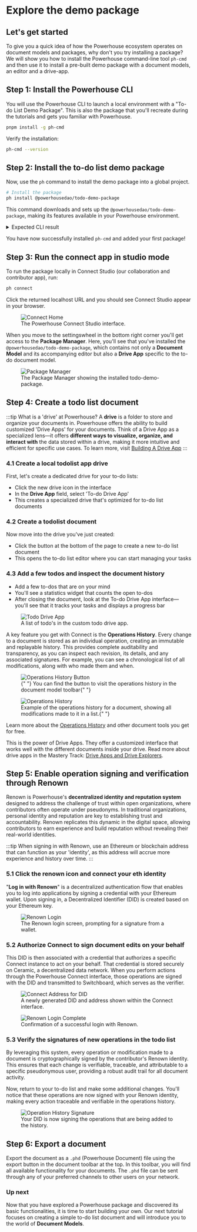 # Explore the demo package

## Let's get started

To give you a quick idea of how the Powerhouse ecosystem operates on document models and packages, why don't you try installing a package?
We will show you how to install the Powerhouse command-line tool `ph-cmd` and then use it to install a pre-built demo package with a document models, an editor and a drive-app.

## Step 1: Install the Powerhouse CLI

You will use the Powerhouse CLI to launch a local environment with a "To-do List Demo Package".
This is also the package that you'll recreate during the tutorials and gets you familiar with Powerhouse.

```bash
pnpm install -g ph-cmd
```

Verify the installation:

```bash
ph-cmd --version
```

## Step 2: Install the to-do list demo package

Now, use the `ph` command to install the demo package into a global project.

```bash
# Install the package
ph install @powerhousedao/todo-demo-package
```

This command downloads and sets up the `@powerhousedao/todo-demo-package`, making its features available in your Powerhouse environment.

<details>
<summary>Expected CLI result</summary>

```bash
    installing dependencies 📦 ...
     WARN  19 deprecated subdependencies found: @esbuild-kit/core-utils@3.3.2, @esbuild-kit/esm-loader@2.6.5, @npmcli/move-file@1.1.2, @paulmillr/qr@0.2.1, are-we-there-yet@3.0.1, gauge@4.0.4, glob@7.2.3, graphql-language-service-interface@2.10.2, graphql-language-service-parser@1.10.4, graphql-language-service-types@1.8.7, graphql-language-service-utils@2.7.1, inflight@1.0.6, multibase@4.0.6, multicodec@3.2.1, node-domexception@1.0.0, npmlog@6.0.2, rimraf@2.7.1, rimraf@3.0.2, sudo-prompt@8.2.5
    Packages: +1
    +
    Progress: resolved 2277, reused 2106, downloaded 1, added 1, done
     WARN  Issues with peer dependencies found
    .
    ├─┬ @powerhousedao/reactor-browser 3.1.0
    │ └─┬ @powerhousedao/analytics-engine-browser 0.6.0
    │   └── ✕ unmet peer @powerhousedao/analytics-engine-knex@0.5.1: found 0.6.0
    ├─┬ @types/react-dom 19.1.6
    │ └── ✕ unmet peer @types/react@^19.0.0: found 18.3.23
    └─┬ react-native 0.80.0
    ├── ✕ unmet peer @types/react@^19.1.0: found 18.3.23
    ├── ✕ unmet peer react@^19.1.0: found 18.3.1
    └─┬ @react-native/virtualized-lists 0.80.0
        └── ✕ unmet peer @types/react@^19.0.0: found 18.3.23

    dependencies:
    + @powerhousedao/todo-demo-package 1.1.1

    ╭ Warning ───────────────────────────────────────────────────────────────────────────────────────────────╮
    │                                                                                                        │
    │   Ignored build scripts: @acaldas/graphql-codegen-typescript-validation-schema, @apollo/protobufjs,    │
    │   @datadog/pprof, @ipshipyard/node-datachannel, @parcel/watcher, @prisma/client, @prisma/engines,      │
    │   @tailwindcss/oxide, bufferutil, esbuild, keccak, prisma, sqlite3, utf-8-validate.                    │
    │   Run "pnpm approve-builds" to pick which dependencies should be allowed to run scripts.               │
    │                                                                                                        │
    ╰────────────────────────────────────────────────────────────────────────────────────────────────────────╯

    Done in 6s using pnpm v10.9.0
    Dependency installed successfully 🎉
    ⚙️ Updating powerhouse config file...
    Config file updated successfully 🎉
```

</details>

You have now successfully installed `ph-cmd` and added your first package!

## Step 3: Run the connect app in studio mode

To run the package locally in Connect Studio (our collaboration and contributor app), run:

```bash
ph connect
```

Click the returned localhost URL and you should see Connect Studio appear in your browser.

<figure className="image-container">
  <img src={require("./images/Connect.png").default} alt="Connect Home" />
  <figcaption>The Powerhouse Connect Studio interface.</figcaption>
</figure>

When you move to the settingswheel in the bottom right corner you'll get access to the **Package Manager**.
Here, you'll see that you've installed the `@powerhousedao/todo-demo-package`, which contains not only a **Document Model** and its accompanying editor but also a **Drive App** specific to the to-do document model.

<figure className="image-container">
  <img
    src={require("./images/Packagemanager.png").default}
    alt="Package Manager"
  />
  <figcaption>
    The Package Manager showing the installed todo-demo-package.
  </figcaption>
</figure>

## Step 4: Create a todo list document

:::tip What is a 'drive' at Powerhouse?
A **drive** is a folder to store and organize your documents in. Powerhouse offers the ability to build customized 'Drive Apps' for your documents. Think of a Drive App as a specialized lens—it offers **different ways to visualize, organize, and interact with** the data stored within a drive, making it more intuitive and efficient for specific use cases. To learn more, visit [Building A Drive App](/academy/MasteryTrack/BuildingUserExperiences/BuildingADriveExplorer)
:::

### 4.1 Create a local todolist app drive

First, let's create a dedicated drive for your to-do lists:

- Click the new drive icon in the interface
- In the **Drive App** field, select 'To-do Drive App'
- This creates a specialized drive that's optimized for to-do list documents

### 4.2 Create a todolist document

Now move into the drive you've just created:

- Click the button at the bottom of the page to create a new to-do list document
- This opens the to-do list editor where you can start managing your tasks

### 4.3 Add a few todos and inspect the document history

- Add a few to-dos that are on your mind
- You'll see a statistics widget that counts the open to-dos
- After closing the document, look at the To-do Drive App interface—you'll see that it tracks your tasks and displays a progress bar

<figure className="image-container">
  <img
    src={require("./images/TodoDriveApp.png").default}
    alt="Todo Drive App"
  />
  <figcaption>A list of todo's in the custom todo drive app. </figcaption>
</figure>

A key feature you get with Connect is the **Operations History**. Every change to a document is stored as an individual operation, creating an immutable and replayable history. This provides complete auditability and transparency, as you can inspect each revision, its details, and any associated signatures. For example, you can see a chronological list of all modifications, along with who made them and when.

<figure className="image-container">
  <img
    src={require("./images/OperationsHistoryButton.png").default}
    alt="Operations History Button"
  />
  <figcaption>
    {" "}
    You can find the button to visit the operations history in the document
    model toolbar{" "}
  </figcaption>
</figure>

<figure className="image-container">
  <img
    src={require("./images/OperationsHistory.png").default}
    alt="Operations History"
  />
  <figcaption>
    Example of the operations history for a document, showing all modifications
    made to it in a list.{" "}
  </figcaption>
</figure>

Learn more about the [Operations History](../MasteryTrack/BuildingUserExperiences/DocumentTools/OperationHistory) and other document tools you get for free.

This is the power of Drive Apps. They offer a customized interface that works well with the different documents inside your drive. Read more about drive apps in the Mastery Track: [Drive Apps and Drive Explorers](/academy/MasteryTrack/BuildingUserExperiences/BuildingADriveExplorer).

## Step 5: Enable operation signing and verification through Renown

Renown is Powerhouse's **decentralized identity and reputation system** designed to address the challenge of trust within open organizations, where contributors often operate under pseudonyms. In traditional organizations, personal identity and reputation are key to establishing trust and accountability. Renown replicates this dynamic in the digital space, allowing contributors to earn experience and build reputation without revealing their real-world identities.

:::tip
When signing in with Renown, use an Ethereum or blockchain address that can function as your 'identity', as this address will accrue more experience and history over time.
:::

### 5.1 Click the renown icon and connect your eth identity

"**Log in with Renown**" is a decentralized authentication flow that enables you to log into applications by signing a credential with your Ethereum wallet. Upon signing in, a Decentralized Identifier (DID) is created based on your Ethereum key.

<figure className="image-container">
  <img src={require("./images/RenownLogin.png").default} alt="Renown Login" />
  <figcaption>
    The Renown login screen, prompting for a signature from a wallet.
  </figcaption>
</figure>

### 5.2 Authorize Connect to sign document edits on your behalf

This DID is then associated with a credential that authorizes a specific Connect instance to act on your behalf. That credential is stored securely on Ceramic, a decentralized data network. When you perform actions through the Powerhouse Connect interface, those operations are signed with the DID and transmitted to Switchboard, which serves as the verifier.

<figure className="image-container">
  <img
    src={require("./images/ConnectAddress.png").default}
    alt="Connect Address for DID"
  />
  <figcaption>
    A newly generated DID and address shown within the Connect interface.
  </figcaption>
</figure>

<figure className="image-container">
  <img
    src={require("./images/LoginComplete.png").default}
    alt="Renown Login Complete"
  />
  <figcaption>Confirmation of a successful login with Renown.</figcaption>
</figure>

### 5.3 Verify the signatures of new operations in the todo list

By leveraging this system, every operation or modification made to a document is cryptographically signed by the contributor's Renown identity. This ensures that each change is verifiable, traceable, and attributable to a specific pseudonymous user, providing a robust audit trail for all document activity.

Now, return to your to-do list and make some additional changes. You'll notice that these operations are now signed with your Renown identity, making every action traceable and verifiable in the operations history.

<figure className="image-container">
  <img
    src={require("./images/OperationsHistorySignature.png").default}
    alt="Operation History Signature"
  />
  <figcaption>
    Your DID is now signing the operations that are being added to the history.
  </figcaption>
</figure>

## Step 6: Export a document

Export the document as a `.phd` (Powerhouse Document) file using the export button in the document toolbar at the top. In this toolbar, you will find all available functionality for your documents. The `.phd` file can be sent through any of your preferred channels to other users on your network.

### Up next

Now that you have explored a Powerhouse package and discovered its basic functionalities, it is time to start building your own.
Our next tutorial focuses on creating a simple to-do list document and will introduce you to the world of **Document Models**.
